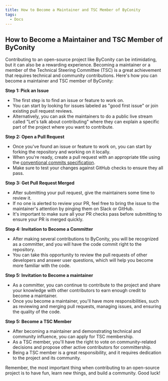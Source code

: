 ```yaml
---
title: How to Become a Maintainer and TSC Member of ByConity
tags:
  - Docs
---
```

## How to Become a Maintainer and TSC Member of ByConity

Contributing to an open-source project like ByConity can be intimidating, but it can also be a rewarding experience. 
Becoming a maintainer or a member of the Technical Steering Committee (TSC) is a great achievement that requires technical and community contributions. 
Here's how you can become a maintainer and TSC member of ByConity:

**Step 1: Pick an Issue**

* The first step is to find an issue or feature to work on. 
* You can start by looking for issues labeled as "good first issue" or join existing pull request reviews.
* Alternatively, you can ask the maintainers to do a public live stream called "Let's talk about contributing" 
where they can explain a specific part of the project where you want to contribute.

**Step 2: Open a Pull Request**

* Once you've found an issue or feature to work on, you can start by forking the repository and working on it locally. 
* When you're ready, create a pull request with an appropriate title using the [conventional commits specification](https://www.conventionalcommits.org/en/v1.0.0/#summary).
* Make sure to test your changes against GitHub checks to ensure they all pass.

**Step 3: Get Pull Request Merged**

* After submitting your pull request, give the maintainers some time to review it. 
* If no one is alerted to review your PR, feel free to bring the issue to the maintainer's attention by pinging them on Slack or GitHub. 
* It's important to make sure all your PR checks pass before submitting to ensure your PR is merged quickly.

**Step 4: Invitation to Become a Committer**

* After making several contributions to ByConity, you will be recognized as a committer, and you will have the code commit right to the repository. 
* You can take this opportunity to review the pull requests of other developers and answer user questions, which will help you become more familiar with the code.

**Step 5: Invitation to Become a maintainer** 

* As a committer, you can continue to contribute to the project and share your knowledge with other contributors to earn enough credit to become a maintainer. 
* Once you become a maintainer, you'll have more responsibilities, such as reviewing and merging pull requests, managing issues, and ensuring the quality of the code.

**Step 5: Become a TSC Member**

* After becoming a maintainer and demonstrating technical and community influence, you can apply for TSC membership. 
* As a TSC member, you'll have the right to vote on community-related decisions and propose other active contributors for committership. 
* Being a TSC member is a great responsibility, and it requires dedication to the project and its community.

Remember, the most important thing when contributing to an open-source project is to have fun, learn new things, and build a community. 
Good luck!
